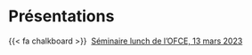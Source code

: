 # Présentations {.unnumbered}

{{< fa chalkboard >}}  [Séminaire lunch de l'OFCE, 13 mars 2023](MEAPS_p1303_fr.html)
